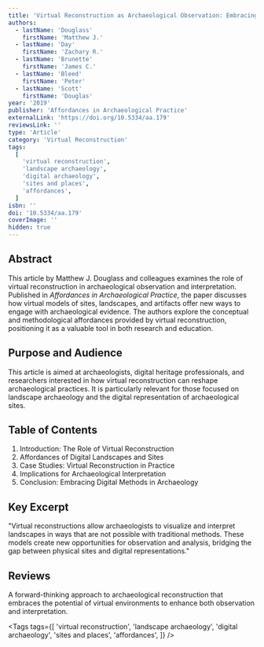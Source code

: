 ```yaml
---
title: 'Virtual Reconstruction as Archaeological Observation: Embracing New Ways of Treating Sites, Places and Landscape'
authors:
  - lastName: 'Douglass'
    firstName: 'Matthew J.'
  - lastName: 'Day'
    firstName: 'Zachary R.'
  - lastName: 'Brunette'
    firstName: 'James C.'
  - lastName: 'Bleed'
    firstName: 'Peter'
  - lastName: 'Scott'
    firstName: 'Douglas'
year: '2019'
publisher: 'Affordances in Archaeological Practice'
externalLink: 'https://doi.org/10.5334/aa.179'
reviewsLink: ''
type: 'Article'
category: 'Virtual Reconstruction'
tags:
  [
    'virtual reconstruction',
    'landscape archaeology',
    'digital archaeology',
    'sites and places',
    'affordances',
  ]
isbn: ''
doi: '10.5334/aa.179'
coverImage: ''
hidden: true
---
```


## Abstract

This article by Matthew J. Douglass and colleagues examines the role of virtual reconstruction in archaeological observation and interpretation. Published in _Affordances in Archaeological Practice_, the paper discusses how virtual models of sites, landscapes, and artifacts offer new ways to engage with archaeological evidence. The authors explore the conceptual and methodological affordances provided by virtual reconstruction, positioning it as a valuable tool in both research and education.

## Purpose and Audience

This article is aimed at archaeologists, digital heritage professionals, and researchers interested in how virtual reconstruction can reshape archaeological practices. It is particularly relevant for those focused on landscape archaeology and the digital representation of archaeological sites.

## Table of Contents

1. Introduction: The Role of Virtual Reconstruction
2. Affordances of Digital Landscapes and Sites
3. Case Studies: Virtual Reconstruction in Practice
4. Implications for Archaeological Interpretation
5. Conclusion: Embracing Digital Methods in Archaeology

## Key Excerpt

"Virtual reconstructions allow archaeologists to visualize and interpret landscapes in ways that are not possible with traditional methods. These models create new opportunities for observation and analysis, bridging the gap between physical sites and digital representations."

## Reviews

A forward-thinking approach to archaeological reconstruction that embraces the potential of virtual environments to enhance both observation and interpretation.

<Tags
  tags={[
    'virtual reconstruction',
    'landscape archaeology',
    'digital archaeology',
    'sites and places',
    'affordances',
  ]}
/>
